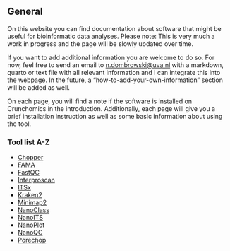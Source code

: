 
## General

On this website you can find documentation about software that might be useful for bioinformatic data analyses. Please note: This is very much a work in progress and the page will be slowly updated over time. 

If you want to add additional information you are welcome to do so. For now, feel free to send an email to <n.dombrowski@uva.nl> with a markdown, quarto or text file with all relevant information and I can integrate this into the webpage. In the future, a "how-to-add-your-own-information" section will be added as well.

On each page, you will find a note if the software is installed on Crunchomics in the introduction. Additionally, each page will give you a brief installation instruction as well as some basic information about using the tool.


### Tool list A-Z

- [Chopper](source/nanopore/chopper.qmd)
- [FAMA](source/fama/readme.qmd)
- [FastQC](source/fastqc_readme.qmd)
- [Interproscan](source/interproscan/readme.qmd)
- [ITSx](source/ITSx/itsx_readme.qmd)
- [Kraken2](source/classification/kraken2.qmd)
- [Minimap2](source/classification/minimap2.qmd)
- [NanoClass](source/nanopore/nanoclass.qmd)
- [NanoITS](source/nanopore/nanoITS.qmd)
- [NanoPlot](source/nanopore/nanoplot_readme.qmd)
- [NanoQC](source/nanopore/nanoqc_readme.qmd)
- [Porechop](source/nanopore/porechop_readme.qmd)